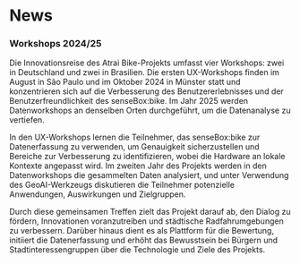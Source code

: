 # News

### Workshops 2024/25

Die Innovationsreise des Atrai Bike-Projekts umfasst vier Workshops: zwei in Deutschland und zwei in Brasilien. Die ersten UX-Workshops finden im August in São Paulo und im Oktober 2024 in Münster statt und konzentrieren sich auf die Verbesserung des Benutzererlebnisses und der Benutzerfreundlichkeit des senseBox:bike. Im Jahr 2025 werden Datenworkshops an denselben Orten durchgeführt, um die Datenanalyse zu vertiefen.

In den UX-Workshops lernen die Teilnehmer, das senseBox:bike zur Datenerfassung zu verwenden, um Genauigkeit sicherzustellen und Bereiche zur Verbesserung zu identifizieren, wobei die Hardware an lokale Kontexte angepasst wird. Im zweiten Jahr des Projekts werden in den Datenworkshops die gesammelten Daten analysiert, und unter Verwendung des GeoAI-Werkzeugs diskutieren die Teilnehmer potenzielle Anwendungen, Auswirkungen und Zielgruppen.

Durch diese gemeinsamen Treffen zielt das Projekt darauf ab, den Dialog zu fördern, Innovationen voranzutreiben und städtische Radfahrumgebungen zu verbessern. Darüber hinaus dient es als Plattform für die Bewertung, initiiert die Datenerfassung und erhöht das Bewusstsein bei Bürgern und Stadtinteressengruppen über die Technologie und Ziele des Projekts.


